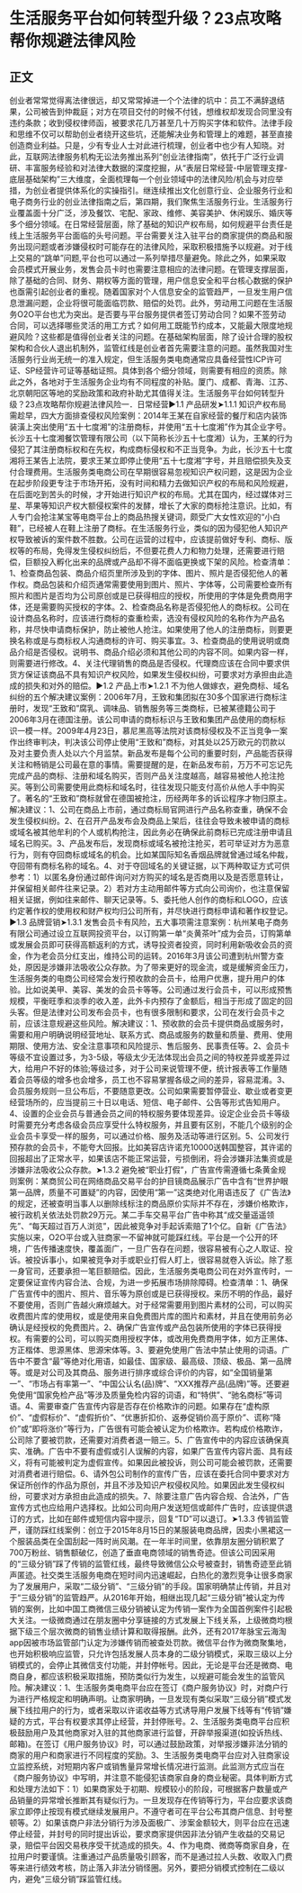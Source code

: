 # 生活服务平台如何转型升级？23点攻略帮你规避法律风险
## 正文
创业者常常觉得离法律很远，却又常常掉进一个个法律的坑中：员工不满辞退结果，公司被告到仲裁庭；对方在项目交付的时候不付钱，想维权却发现合同里没有违约条款；收到侵权律师函，被要求花几万甚至几十万购买字体和软件。法律手段和思维不仅可以帮助创业者绕开这些坑，还能解决业务和管理上的难题，甚至直接创造商业利益。只是，少有专业人士对此进行梳理，创业者中也少有人知晓。对此，互联网法律服务机构无讼法务推出系列“创业法律指南”，依托于广泛行业调研、丰富服务经验和对法律大数据的深度挖掘，从“表层日常经营-中层管理支撑-底层基础架构”三大维度，全面梳理每一个创业领域中的法律风险/机会与对应举措，为创业者提供体系化的实操指引。继连续推出文化创意行业、企业服务行业和电子商务行业的创业法律指南之后，第四期，我们聚焦生活服务行业。生活服务行业覆盖面十分广泛，涉及餐饮、宅配、家政、维修、美容美护、休闲娱乐、婚庆等多个细分领域。在日常经营层面，除了基础的知识产权布局，如何规避平台责任是线上生活服务平台面临的头号问题。平台需要关注入驻平台的商家提供的商品和服务出现问题或者涉嫌侵权时可能存在的法律风险，采取积极措施予以规避。对于线上交易的“跳单”问题,平台也可以通过一系列举措尽量避免。除此之外，如果采取会员模式开展业务，发售会员卡时也需要注意相应的法律问题。在管理支撑层面，除了基础的合同、财务、期权等方面的管理，用户信息安全和平台核心数据的保护也亟需引起创业者的重视。随着国家对个人信息安全的监管趋严，一旦发生用户信息泄漏问题，企业将很可能面临罚款、赔偿的处罚。此外，劳动用工问题在生活服务O2O平台也尤为突出。是否要与平台服务提供者签订劳动合同？如果不签劳动合同，可以选择哪些灵活的用工方式？如何用工既能节约成本，又能最大限度地规避风险？这些都是值得创业者关注的问题。在基础架构层面，除了设计合理的股权架构和合伙人退出机制外，监管红线是创业者首先需要注意的问题。虽然我国对生活服务行业尚无统一的准入规定，但生活服务类电商通常应具备经营性ICP许可证、SP经营许可证等基础证照。具体到各个细分领域，则需要有相应的资质。除此之外，各地对于生活服务企业均有不同程度的补贴。厦门、成都、青海、江苏、北京朝阳区等地的奖励政策和政府补助尤其值得关注。生活服务平台如何转型升级？23点攻略帮你规避法律风险一．日常经营▶︎1.1 产品研发➤1.1.1 知识产权布局需趁早，四大方面排查侵权风险案例：2014年王某在自家经营的餐厅和店内装饰装潢上突出使用“五十七度湘”的注册商标，并使用“五十七度湘”作为其企业字号。长沙五十七度湘餐饮管理有限公司（以下简称长沙五十七度湘）认为，王某的行为侵犯了其注册商标权和在先权，构成商标侵权和不正当竞争。为此，长沙五十七度湘将王某告上法院，要求王某立即停止使用“五十七度湘”字号，并且赔偿损失及支付合理费用。生活服务类电商公司在早期很容易忽视知识产权问题，这是因为企业在起步阶段更专注于市场开拓，没有时间和精力去做知识产权的布局和风险规避，在后面吃到苦头的时候，才开始进行知识产权的布局。尤其在国内，经过媒体对三星、苹果等知识产权大额侵权案件的发酵，增长了大家的商标抢注意识。比如，有人专门会抢注某宝等电商平台上的商品热搜关键词，颇受广大女性欢迎的“小白鞋”，已经被人在鞋上注册了商标。在生活服务行业，类似的因为侵犯他人知识产权导致被诉的案件数不胜数。公司在运营的过程中，应该提前做好专利、商标、版权等的布局，免得发生侵权纠纷后，不但要花费人力和物力处理，还需要进行赔偿，巨额投入孵化出来的品牌或产品却不得不面临更换或下架的风险。检查清单：1、检查商品包装、商品介绍页里所涉及到的字体、图片、照片是否侵犯他人的著作权。商品包装和介绍页通常需要使用到图片、照片、字体等，公司需要检查所有照片和图片是否均为公司原创或是已获得相应的授权，所使用的字体是免费商用字体，还是需要购买授权的字体。2、检查商品名称是否侵犯他人的商标权。公司在设计商品名称时，应该进行商标的查重检索，选没有侵权风险的名称作为产品名称，并尽快申请商标保护，防止被他人抢注。如果使用了他人的注册商标，则要更换名称或是与商标权人沟通商标的许可、购买事宜。3、检查商品的使用说明或商品介绍是否侵权。说明书、商品介绍必须和其他公司的内容不同。如果内容一样，则需要进行修改。4、关注代理销售的商品是否侵权。代理商应该在合同中要求供货方保证该商品不具有知识产权风险，如果发生侵权纠纷，可要求对方承担由此造成的损失和对外的赔偿。▶︎1.2 产品上市➤1.2.1 不为他人做嫁衣，避免商标、域名纠纷的五个解决建议案例：2006年7月，王致和集团拟在30多个国家进行商标注册时，发现“王致和”腐乳、调味品、销售服务等三类商标，已被某德籍公司于2006年3月在德国注册。该公司申请的商标标识与王致和集团产品使用的商标标识一模一样。2009年4月23日，慕尼黑高等法院对该商标侵权及不正当竞争一案作出终审判决，判决该公司停止使用“王致和”商标，对其处以25万欧元的罚款以及对主要负责人处以六个月监禁。新品发布是每个公司的重要时刻，产品能否获得关注和畅销是公司最在意的事情。需要提醒的是，在新品发布前，万万不可忘记先完成产品的商标、注册和域名购买，否则产品关注度越高，越容易被他人抢注抢买。等到公司需要使用此商标和域名时，往往发现只能支付高价从他人手中购买了。著名的“王致和”商标就曾在德国被抢注，历经两年多的诉讼程序才物归原主。解决建议：1、公司在商品上市前，通过商标局官网进行产品名称查重，确保不会发生侵权纠纷。2、在召开产品发布会及商品上架后，往往会导致未被申请的商标或域名被其他牟利的个人或机构抢注，因此务必在确保此前商标已完成注册申请且域名已购买。3、产品发布后，发现商标或域名被抢注抢买，若可举证对方为恶意行为，则有夺回商标或域名的机会。比如某国际知名香烟品牌就曾通过域名仲裁，夺回带有商标名称的域名。4、对于夺回域名的关键证据，以下两种取证方式可供参考：1）以匿名身份通过邮件询问对方购买的域名是否商用以及是否愿意转让，并保留相关邮件往来记录。2）若对方主动用邮件等方式向公司询价，也注意保留相关证据，例如往来邮件、聊天记录等。5、委托他人创作的商标和LOGO，应该约定著作权的使用权和财产权均归公司所有，并尽快进行商标申请和著作权登记。▶︎1.3 品牌营销➤1.3.1 发售会员卡有风险，五大事项需注意案例：杭州某电子商务有限公司通过设立互联网投资平台，以订购第一单“炎黄茶叶”成为会员，订购第单或发展会员即可获得高额返利的方式，诱导投资者投资，同时利用新吸收会员的资金，作为老会员分红支出，维持公司的运转。2016年3月该公司遭到杭州警方查处，原因是涉嫌非法吸收公众存款。为了带来更好的现金流，或是缓解资金压力，生活服务类的电商公司经常会发行预收款的会员卡，给用户优惠，提升用户的体验。比如说美甲、美容、美发的会员卡等等。公司通过发行会员卡，可以形成预售规模，平衡旺季和淡季的收入差，此外卡内预存了金额后，相当于形成了固定的回头客。但是法律对公司发布会员卡，也有很多限制和要求，公司在发行会员卡之前，应该注意规避这些风险。解决建议：1、预收款的会员卡提供商品或服务时，需要和用户明确说明经营地址、联系方式、商品或服务的数量和质量、费用、使用期限、使用方法、安全注意事项和风险提示、售后服务、民事责任等。2、会员卡等级不宜设置过多，为3-5级，等级太少无法体现出会员之间的特权差异或差异过大，给用户不好的体验;等级过多，对于公司来说管理不便，统计报表等工作量随着会员等级的增多也会增多，员工也不容易掌握各级之间的差异，容易混淆。3、会员服务规则一旦公布后，不要随意更改。公司如果需要暂停营业、歇业或者变更经营场所的，应当提前三十日以电话、短信、电子邮件、公告等形式告知用户。4、设置的企业会员与普通会员之间的特权服务要体现差异。设定企业会员卡等级时需要充分考虑各级会员应享受什么特权服务，并且要有区别，不能几个级别的企业会员卡享受一样的服务，可以通过价格、服务及活动等进行区别。5、公司发行预存款的会员卡，不能夸大回报。比如美容店许诺充10000送韩国整容，其许诺的回报超出了正常水平，如果该店不能正常运营，亏损倒闭，将会涉嫌非法集资或是涉嫌非法吸收公众存款。➤1.3.2 避免被“职业打假”，广告宣传需遵循七条黄金规则案例：某商贸公司在网络商品交易平台的护目镜商品展示广告中含有“世界护眼第一品牌，质量不可置疑”的内容，因使用“第一”这类绝对化用语违反了《广告法》的规定，还被查明当事人以删除线标注的商品原价实际并不存在，涉嫌价格欺诈，被行政机关依法处罚款29万元。某二手车交易平台广告中称其“成交量遥遥领先”、“每天超过百万人浏览”，因此被竞争对手起诉索赔了1个亿。自新《广告法》实施以来，O2O平台或入驻商家一不留神就可能踩红线。平台是一个公开的环境，广告传播速度快，覆盖面广，一旦广告存在问题，很容易被有心之人取证、投诉。被投诉事小，如果被竞争对手或职业打假人盯上，很容易就卷入诉讼。除了惹一身官司，还要承担一笔巨额赔偿。因此，生活服务类电商公司在对外宣传时，一定要保证宣传内容合法、合规，为进一步拓展市场排除障碍。检查清单：1、确保广告宣传中的图片、照片、音乐等为原创或是已获得授权。来历不明的作品，最好不要使用，否则广告越火麻烦越大。对于经常需要用到图片素材的公司，可以购买收费图片库的使用权，或是使用来自免费图片库的图片和素材，并且在使用前务必确认是经授权的免费图片。2、确保广告宣传或产品包装所使用的字体已获得授权。有需要的公司，可以购买商用授权字体，或改用免费商用字体，如方正黑体、方正楷体、思源黑体、思源宋体等。3、要避免使用广告法中禁止使用的词语。广告中不要含“最”等绝对化用语，如最佳、国家级、最高级、顶级、极品、第一品牌等。或是对公司及其商品、服务进行排序或综合评价的内容，如“全国销量第一”、“市场占有率第一”、“中国公认名(品)牌”、“XXX推荐产品(品牌)”等。还要避免使用“国家免检产品”等涉及质量免检内容的词语，和“特供”、“驰名商标”等词语。4、需要审查广告宣传内容是否存在价格欺诈的问题。如果存在“虚构原价”、“虚假标价”、“虚假折价”、“优惠折扣价、返券促销价高于原价”、谎称“降价”或“即将涨价”等行为，广告很有可能会被认定为价格欺诈。若构成价格欺诈，公司除了要被罚款，还需要对消费者退一赔三。5、广告宣传中的内容应该确保真实、准确。广告中不要有虚假或引人误解的内容，如果广告宣传内容片面、具有歧义，将有可能被判定为虚假宣传。如果因此被投诉，则公司可能会被罚款，还需要对消费者进行赔偿。6、请外包公司制作的宣传广告，应该在委托合同中要求对方保证所创作的作品为原创，并且不涉及知识产权侵权风险。如果因此发生侵权纠纷，可要求对方承担由此造成的损失。7、除要注意广告内容合规、合法外，广告宣传方式也应给用户选择权。比如公司向用户发送短信或邮件广告时，应该提供退订的方式，比如在邮件或短信内容中提示，回复“TD”可以退订。➤1.3.3 传销监管严，谨防踩红线案例：创立于2015年8月15日的某服装电商品牌，因卖小黑裙这一个服装品类在全国刮起一阵时尚风潮。在一年半时间里，依靠朋友圈分销积累了700万粉丝、销售额破亿，创造了垂直电商领域的销售奇迹。但该公司因采用的“三级分销”踩了传销的监管红线，最终导致微信公众号被查封，销售奇迹至此销声匿迹。社交类生活服务电商在短时间内迅速崛起，白热化的激烈竞争让很多商家为了发展用户，采取“二级分销”、“三级分销”的手段。国家明确禁止传销，并且对于“三级分销”的监管趋严。从2016年开始，相继出现几起“三级分销”被认定为传销的案例，比如中国工商微信三级分销被认定为传销一案作为全国首例案件引起极大关注。一级微商通过在朋友圈中分享链接的方式发展上下线关系，上级微商均根据下级三个层次微商的销售业绩计算和取得报酬。此外，还有2017年脉宝云海淘app因被市场监管部门认定为涉嫌传销而被查处罚款。微信平台作为微商聚集地，也开始积极响应监管，只允许包括发展人员本身的二级分销模式，采取三级以上分销模式的，会停止其微信支付功能，并封停帐号。因此，无论是平台还是微商、电商自身，都应该积极采取措施，预防类似行为发生，以规避可能会发生的监管风险。解决建议：1、生活服务类电商平台应在签订《商户服务协议》时，对商户行为进行严格规定和明确声明。让商家明确，一旦发现有类似采取“三级分销”模式发展下线拉用户的行为，或者采取以许诺收益等方式诱导用户发展下线等有“传销”嫌疑的方式，平台有权要求其停止经营，并封停账号。2、生活服务类电商平台应积极鼓励用户及其他商家对入驻的其他商家进行监督，开辟举报渠道(如投诉热线、邮箱)。在签订《用户服务协议》时，可以通过鼓励政策，对举报涉嫌非法分销的商家的用户和商家进行不同程度的奖励。3、生活服务类电商平台应对入驻商家设立监控系统，对短期内客户或销售量异常增长情况进行监测。此监测方式应当在《商户服务协议》中写明，并注意不能侵犯该商家自身的商业秘密。具体判断方式和处理方法如下：1）如果商家处于初期、规模较小的阶段，可根据客户数量或产品销量的异常增长推断其有疑似行为。一旦发现存在传销等行为，平台应要求该商家立即停止按现有模式继续发展用户。不遵守者可在平台公布其商户信息、封号整顿等。2）如果该商户非法分销行为涉及面极广、涉案金额较大，则平台应在迅速停止经营，并封号的同时提出诉讼，要求商家提供因非法分销产生收益的交易记录，赔偿平台因交易秩序受干扰造成的损失。4、作为电商、微商等商家自身，在拉用户时要谨慎。注重通过产品质量吸引顾客，而不是通过拉人头数、收取入门费等来进行绩效考核，防止落入非法分销怪圈。另外，要把分销模式控制在二级以内，避免“三级分销”踩监管红线。